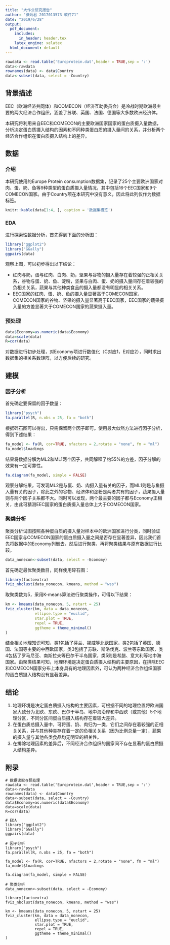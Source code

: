 ```yaml
---
title: "大作业研究报告"
author: "骆炳君 2017013573 软件71"
date: "2019/6/28"
output:
  pdf_document:
    includes:
      in_header: header.tex
    latex_engine: xelatex
  html_document: default
---
```


```r
rawdata <- read.table('Europrotein.dat',header = TRUE,sep = ':')
data<-rawdata
rownames(data) <- data$Country
data<-subset(data, select = -Country)
```

## 背景描述
EEC（欧洲经济共同体）和COMECON（经济互助委员会）是冷战时期欧洲最主要的两大经济合作组织，涵盖了苏联、英国、法国、德国等大多数欧洲经济体。

本研究将利用来自EEC和COMECON的主要欧洲国家国家的蛋白质摄入量数据，分析决定蛋白质摄入结构的因素和不同种类蛋白质的摄入量间的关系，并分析两个经济合作组织在蛋白质摄入结构上的差异。

## 数据

### 介绍
本研究使用的Europe Protein consumption数据集，记录了25个主要欧洲国家对肉、蛋、奶、鱼等9种类型的蛋白质摄入量情况，其中包括16个EEC国家和9个COMECON国家。由于Country项在本研究中没有意义，因此将此列仅作为数据标签。

```r
knitr::kable(data[1:4, ], caption = '数据集概览')
```

### EDA
进行探索性数据分析，首先得到下面的分析图：

```r
library("ggplot2")
library("GGally")
ggpairs(data)
```

观察上图，可以初步得出以下结论：

- 红肉与奶，蛋与红肉、白肉、奶，坚果与谷物的摄入量存在着较强的正相关关系，谷物与蛋、奶、鱼、淀粉，坚果与白肉、蛋、奶的摄入量间存在着较强的负相关关系，蔬果与其他种类食品的摄入量都没有明显的相关关系。
- EEC国家的红肉、蛋、奶、鱼的摄入量显著高于COMECON国家，COMECON国家的谷物、坚果的摄入量显著高于EEC国家，EEC国家的蔬果摄入量的方差显著大于COMECON国家的蔬果摄入量。

### 预处理
```r
data$Economy=as.numeric(data$Economy)
data=scale(data)
R=cor(data)
```

对数据进行初步处理，对Economy项进行数值化（C对应1，E对应2），同时求出数据集的相关系数矩阵，以方便后续的研究。

## 建模

### 因子分析
首先确定要保留的因子数量：

```r
library("psych")
fa.parallel(R, n.obs = 25, fa = "both")
```

根据碎石图可以得出，只需保留两个因子即可。使用最大似然方法进行因子分析，得到下述结果：

```r
fa_model <- fa(R, cor=TRUE, nfactors = 2,rotate = "none", fm = "ml")
fa_model$loadings
```

结果将数据分解为ML2和ML1两个因子，共同解释了约55%的方差，因子分解的效果有一定可靠性。

```r
fa.diagram(fa_model, simple = FALSE)
```

观察分解结果，可发现ML2是与蛋、奶、肉摄入量有关的因子，而ML1则是与鱼摄入量有关的因子，除此之外的谷物、经济体和淀粉是两者共有的因子，蔬果摄入量则与两个因子关系都不大。同时可以发现，两个最主要的因子都与Economy正相关，由此可猜测EEC国家的蛋白质摄入量总体上大于COMECON国家。

### 聚类分析
聚类分析试图按照各种蛋白质的摄入量对样本中的欧洲国家进行分类，同时验证EEC国家与COMECON国家的蛋白质摄入量之间是否存在显著差异，因此我们首先将数据中的Economy列删去，然后进行聚类，再将聚类结果与原有数据进行比较。

```r
data_nonecon<-subset(data, select = -Economy)
```

首先确定最优聚类数目，同样使用碎石图：

```r
library(factoextra)
fviz_nbclust(data_nonecon, kmeans, method = "wss")
```

取聚类数为5，采用K-means算法进行聚类操作，可得以下结果：

```r
km <- kmeans(data_nonecon, 5, nstart = 25)
fviz_cluster(km, data = data_nonecon,
             ellipse.type = "euclid",
             star.plot = TRUE, 
             repel = TRUE,
             ggtheme = theme_minimal()
)
```

结合相关地理知识可知，类1包括了芬兰、挪威等北欧国家，类2包括了英国、德国、法国等主要的中西欧国家，类3包括了苏联、斯洛伐克、波兰等东欧国家，类4包括了罗马尼亚、南斯拉夫等巴尔干半岛国家，类5则是希腊、意大利等地中海国家。由聚类结果可知，地理环境是决定蛋白质摄入结构的主要原因，在排除EEC和COMECON国家分布上本身具有的地理因素外，可认为两种经济合作组织国家的蛋白质摄入结构没有显著差异。

## 结论
1. 地理环境是决定蛋白质摄入结构的主要因素，可根据不同的地理位置将欧洲国家大致分为北欧、东欧、巴尔干半岛、地中海沿岸和中西欧（或其他）5个地理分区，不同分区间蛋白质摄入结构存在着较大差异。
2. 在蛋白质总摄入量中，可将蛋、奶、肉归为一类，它们之间存在着较强的正相关关系，并与其他种类存在着一定的负相关关系（因为比例总量一定），蔬果的摄入量与其他各类食品均无明显的相关性。
3. 在排除地理因素的差异后，不同经济合作组织的国家间不存在显著的蛋白质摄入结构差异。


## 附录

```
# 数据读取与预处理
rawdata <- read.table('Europrotein.dat',header = TRUE,sep = ':')
data<-rawdata
rownames(data) <- data$Country
data<-subset(data, select = -Country)
data$Economy=as.numeric(data$Economy)
data=scale(data)
R=cor(data)

# EDA
library("ggplot2")
library("GGally")
ggpairs(data)

# 因子分析
library("psych")
fa.parallel(R, n.obs = 25, fa = "both")

fa_model <- fa(R, cor=TRUE, nfactors = 2,rotate = "none", fm = "ml")
fa_model$loadings

fa.diagram(fa_model, simple = FALSE)

# 聚类分析
data_nonecon<-subset(data, select = -Economy)

library(factoextra)
fviz_nbclust(data_nonecon, kmeans, method = "wss")

km <- kmeans(data_nonecon, 5, nstart = 25)
fviz_cluster(km, data = data_nonecon,
             ellipse.type = "euclid",
             star.plot = TRUE, 
             repel = TRUE,
             ggtheme = theme_minimal()
)
```
